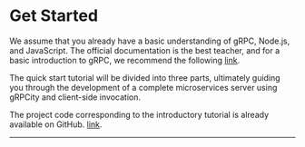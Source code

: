 
# Get Started

We assume that you already have a basic understanding of gRPC, Node.js, and JavaScript.
The official documentation is the best teacher, and for a basic introduction to gRPC,
we recommend the following [link](https://github.com/grpc/grpc-node/tree/master/examples/helloworld/dynamic_codegen).

The quick start tutorial will be divided into three parts, ultimately guiding you
through the development of a complete microservices server using gRPCity and client-side invocation.

The project code corresponding to the introductory tutorial is already available on GitHub. [link](https://github.com/chakhsu/grpcity-basic-demo).

---

<Cards>
  <Cards.Card
    title="Proto Loader →"
    href="/en/start/proto-loader"
  />
  <Cards.Card
    title="Server Side →"
    href="/en/start/server"
  />
  <Cards.Card
    title="Client Side →"
    href="/en/start/client"
  />
</Cards>
